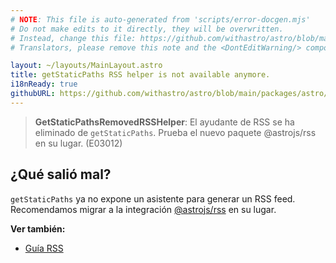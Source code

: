 ```yaml
---
# NOTE: This file is auto-generated from 'scripts/error-docgen.mjs'
# Do not make edits to it directly, they will be overwritten.
# Instead, change this file: https://github.com/withastro/astro/blob/main/packages/astro/src/core/errors/errors-data.ts
# Translators, please remove this note and the <DontEditWarning/> component.

layout: ~/layouts/MainLayout.astro
title: getStaticPaths RSS helper is not available anymore.
i18nReady: true
githubURL: https://github.com/withastro/astro/blob/main/packages/astro/src/core/errors/errors-data.ts
---
```


> **GetStaticPathsRemovedRSSHelper**: El ayudante de RSS se ha eliminado de `getStaticPaths`. Prueba el nuevo paquete @astrojs/rss en su lugar. (E03012)

## ¿Qué salió mal?

`getStaticPaths` ya no expone un asistente para generar un RSS feed. Recomendamos migrar a la integración [@astrojs/rss](/es/guides/rss/#configurando-astrojsrss) en su lugar.

**Ver también:**
-  [Guía RSS](/es/guides/rss/)

